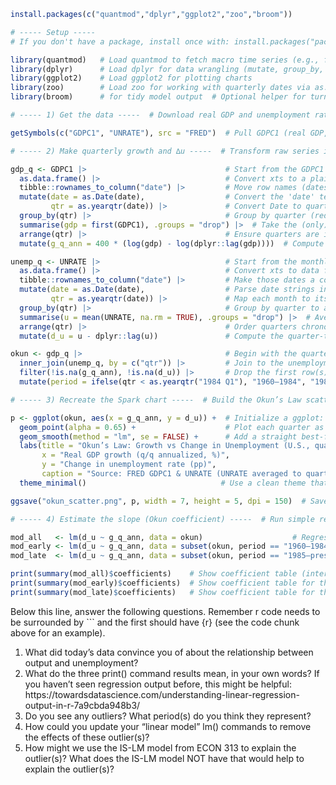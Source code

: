 ```r
install.packages(c("quantmod","dplyr","ggplot2","zoo","broom"))

# ----- Setup -----
# If you don't have a package, install once with: install.packages("packageName")  # Tip: install missing packages only once, outside class time if possible

library(quantmod)   # Load quantmod to fetch macro time series (e.g., from FRED) into R as time-series objects
library(dplyr)      # Load dplyr for data wrangling (mutate, group_by, summarise, arrange, etc.)
library(ggplot2)    # Load ggplot2 for plotting charts
library(zoo)        # Load zoo for working with quarterly dates via as.yearqtr()
library(broom)      # for tidy model output  # Optional helper for turning lm() results into tidy data frames

# ----- 1) Get the data -----  # Download real GDP and unemployment rate from FRED

getSymbols(c("GDPC1", "UNRATE"), src = "FRED")  # Pull GDPC1 (real GDP, quarterly) and UNRATE (unemployment rate, monthly) into the workspace as xts objects

# ----- 2) Make quarterly growth and ∆u -----  # Transform raw series into the variables we need

gdp_q <- GDPC1 |>                               # Start from the GDPC1 xts object (quarterly)
  as.data.frame() |>                            # Convert xts to a plain data frame (dates become row names)
  tibble::rownames_to_column("date") |>         # Move row names (dates) into a proper column called 'date'
  mutate(date = as.Date(date),                  # Convert the 'date' text into Date objects
         qtr = as.yearqtr(date)) |>             # Convert Date to quarterly period (e.g., 2020 Q2)
  group_by(qtr) |>                              # Group by quarter (redundant for quarterly GDP, but keeps pattern consistent)
  summarise(gdp = first(GDPC1), .groups = "drop") |>  # Take the (only) GDP value per quarter and drop the grouping
  arrange(qtr) |>                               # Ensure quarters are in chronological order
  mutate(g_q_ann = 400 * (log(gdp) - log(dplyr::lag(gdp))))  # Compute q/q annualized log growth: 4*100*(ln Y_t − ln Y_{t-1})

unemp_q <- UNRATE |>                            # Start from the monthly unemployment rate xts object
  as.data.frame() |>                            # Convert xts to data frame (dates as row names)
  tibble::rownames_to_column("date") |>         # Make those dates a column named 'date'
  mutate(date = as.Date(date),                  # Parse date strings into Date objects
         qtr = as.yearqtr(date)) |>             # Map each month to its quarter (e.g., 2020-05 -> 2020 Q2)
  group_by(qtr) |>                              # Group by quarter to aggregate months
  summarise(u = mean(UNRATE, na.rm = TRUE), .groups = "drop") |>  # Average monthly unemployment to a quarterly mean
  arrange(qtr) |>                               # Order quarters chronologically
  mutate(d_u = u - dplyr::lag(u))               # Compute the quarter-to-quarter change in unemployment (percentage points)

okun <- gdp_q |>                                # Begin with the quarterly GDP table
  inner_join(unemp_q, by = c("qtr")) |>         # Join to the unemployment table by matching quarters
  filter(!is.na(g_q_ann), !is.na(d_u)) |>       # Drop the first row(s) where lagged values produce NAs
  mutate(period = ifelse(qtr < as.yearqtr("1984 Q1"), "1960–1984", "1985–present"))  # Tag each quarter as 'early' vs 'late' for slope comparison

# ----- 3) Recreate the Spark chart -----  # Build the Okun’s Law scatter with a fitted line

p <- ggplot(okun, aes(x = g_q_ann, y = d_u)) +  # Initialize a ggplot: x = GDP growth, y = change in unemployment
  geom_point(alpha = 0.65) +                    # Plot each quarter as a semi-transparent point (overlap shows density)
  geom_smooth(method = "lm", se = FALSE) +      # Add a straight best-fit (linear model) line; no shaded confidence band
  labs(title = "Okun’s Law: Growth vs Change in Unemployment (U.S., quarterly)",  # Title for the figure
       x = "Real GDP growth (q/q annualized, %)",                                  # X-axis label
       y = "Change in unemployment rate (pp)",                                     # Y-axis label
       caption = "Source: FRED GDPC1 & UNRATE (UNRATE averaged to quarters)") +    # Data source footnote
  theme_minimal()                              # Use a clean theme that keeps focus on the data

ggsave("okun_scatter.png", p, width = 7, height = 5, dpi = 150)  # Save the plot as a 7x5 inch, 150 dpi PNG for your repo/journal

# ----- 4) Estimate the slope (Okun coefficient) -----  # Run simple regressions to quantify the slope

mod_all   <- lm(d_u ~ g_q_ann, data = okun)                    # Regress ∆u on growth for the full sample (slope ≈ Okun’s coefficient)
mod_early <- lm(d_u ~ g_q_ann, data = subset(okun, period == "1960–1984"))  # Same regression for the 'early' period subset
mod_late  <- lm(d_u ~ g_q_ann, data = subset(okun, period == "1985–present"))  # Same regression for the 'late' period subset

print(summary(mod_all)$coefficients)    # Show coefficient table (intercept, slope, std. errors, t-stats, p-values) for full sample
print(summary(mod_early)$coefficients)  # Show coefficient table for the early subsample
print(summary(mod_late)$coefficients)   # Show coefficient table for the late subsample
```

Below this line, answer the following questions. Remember r code needs to be surrounded by ``` and the first should have {r} (see the code chunk above for an example).

1. What did today's data convince you of about the relationship between output and unemployment?
2. What do the three print() command results mean, in your own words? If you haven't seen regression output before, this might be helpful: https://towardsdatascience.com/understanding-linear-regression-output-in-r-7a9cbda948b3/
3. Do you see any outliers? What period(s) do you think they represent?
4. How could you update your "linear model" lm() commands to remove the effects of these outlier(s)?
5. How might we use the IS-LM model from ECON 313 to explain the outlier(s)? What does the IS-LM model NOT have that would help to explain the outlier(s)?
